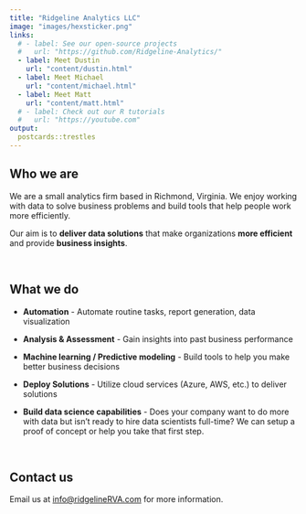 ```yaml
---
title: "Ridgeline Analytics LLC"
image: "images/hexsticker.png"
links:
  # - label: See our open-source projects
  #   url: "https://github.com/Ridgeline-Analytics/"
  - label: Meet Dustin
    url: "content/dustin.html"
  - label: Meet Michael
    url: "content/michael.html"
  - label: Meet Matt
    url: "content/matt.html"
  # - label: Check out our R tutorials
  #   url: "https://youtube.com"
output:
  postcards::trestles
---
```

 
## Who we are

We are a small analytics firm based in Richmond, Virginia.  We enjoy working with data to solve business problems and build tools that help people work more efficiently. 

Our aim is to **deliver data solutions** that make organizations **more efficient** and provide **business insights**.  

</br>

## What we do

  * **Automation** - Automate routine tasks, report generation, data visualization

  * **Analysis & Assessment** - Gain insights into past business performance 
  
  * **Machine learning / Predictive modeling** - Build tools to help you make better business decisions
   
  * **Deploy Solutions** - Utilize cloud services (Azure, AWS, etc.) to deliver solutions 

  * **Build data science capabilities** - Does your company want to do more with data but isn't ready to hire data scientists full-time?  We can setup a proof of concept or help you take that first step.

</br>

## Contact us

Email us at <a href="mailto:info@ridgelineRVA.com">info@ridgelineRVA.com</a> for more information.

